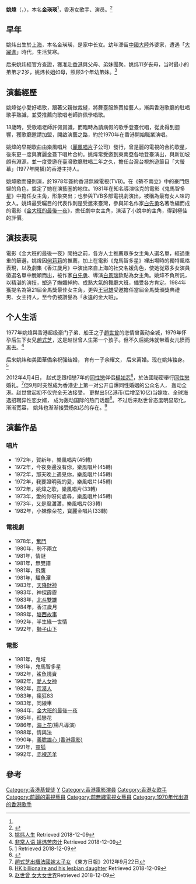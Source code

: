 {{多個問題|
{{blpsources|time=2019-06-30}}
{{citecheck|time=2019-06-30}}
{{fansite|time=2019-06-30}}
}}
{{藝人
|姓名 = 姚煒<br>Kelly Yao
|類型 = 女藝人
|職業 = [[歌手|歌手]]、[[演員|演員]]
|出生日期 = {{birth date and age|1949|12|16}}<ref name="新電視信箱">{{Cite web |url=https://www.kfzimg.com/sw/kfz-cos/kfzimg/2548422/944992ef57536367_b.jpg |title=新電視信箱 |work=新電視周刊 |date=1983 |accessdate=2022-04-01 |archive-date=2021-10-29 |archive-url=https://web.archive.org/web/20211029171213/https://www.kfzimg.com/sw/kfz-cos/kfzimg/2548422/944992ef57536367_b.jpg }}</ref>
|出生地點 = {{CHN}}[[上海市|上海市]]
|國籍 = {{CNHK}}
|語言 = 國語、粵語、英語
|本名 = 金瑛瑛
|暱稱 = [[金大班|金大班]]
|出道日期 = 1970年
|活躍年代 = 1978年至1992年
|children= 女儿：[[赵式芝|赵式芝]](与[[赵世曾|赵世曾]]所生)<br>儿子：余耀文(与余祝强所生)
|宗教信仰 = [[基督教|基督教]]
}}

'''姚煒'''（{{lang-en|Kelly Yao}}，{{bd|1949年|12月16日}}），本名'''金瑛瑛'''<ref name="新電視信箱" />，香港女歌手、演员。<REF>
{{Cite web |url=http://www.worldjournal.com/5025407/article-%E9%87%91%E5%A4%A7%E7%8F%AD%E6%9C%80%E5%BE%8C%E4%B8%80%E5%A4%9C-%E5%A7%9A%E7%85%92%E5%88%86%E4%BA%AB%E5%A4%A7%E8%B5%B7%E5%A4%A7%E8%90%BD%E4%BA%BA%E7%94%9F/ |title=存档副本 |access-date=2018-01-02 |archive-url=https://web.archive.org/web/20180103011601/http://www.worldjournal.com/5025407/article-%E9%87%91%E5%A4%A7%E7%8F%AD%E6%9C%80%E5%BE%8C%E4%B8%80%E5%A4%9C-%E5%A7%9A%E7%85%92%E5%88%86%E4%BA%AB%E5%A4%A7%E8%B5%B7%E5%A4%A7%E8%90%BD%E4%BA%BA%E7%94%9F/ |archive-date=2018-01-03 |dead-url=yes }}
</REF>

==早年==
姚炜出生於[[上海|上海]]，本名金瑛瑛，是家中长女。幼年滯留[[中國大陸|中國大陸]]外婆家，遭遇「[[大躍進|大躍進]]」時代，生活贫寒。

后来姚炜經官方查證，獲准赴[[香港|香港]]與父母、弟妹團聚。姚炜11岁丧母，当时最小的弟弟才2岁，姚炜长姐如母，照顾3个年幼弟妹。<ref>[https://blog.stheadline.com/article/detail/267371 姚炜人生] {{Wayback|url=https://blog.stheadline.com/article/detail/267371 |date=20181209213200 }}Retrieved 2018-12-09</ref>

==演藝經歷==
姚煒從小愛好唱歌，跟著父親做裁縫，將舞臺服飾賣給藝人，漸與香港歌廳的駐唱歌手熟識，並受推薦向歌唱老師許佩學唱歌。

18歲時，受歌唱老師許佩賞識，而臨時為請病假的歌手登臺代唱，從此得到迴響，獲歌廳邀請加盟，開啟演藝之路，約於1970年在香港開始職業演唱。

姚煒的早期歌曲由樂風唱片（[[麗風唱片|麗風唱片]]子公司）發行，曾是麗的電視的合約歌星，後來更一度與寶麗金簽下唱片合約。姚煒常受邀到東南亞各地登臺演出，與新加坡頗有淵源，並一度受邀在臺灣歌廳駐唱二年之久，擔任台灣台視旅遊節目「大螢幕」(1977年開播)的香港主持人。

姚煒歌而優則演，於1978年簽約香港無線電視(TVB)。在《勢不兩立》中的豪門怨婦的角色，奠定了她在演藝圈的地位。1981年在知名導演徐克的電影《鬼馬智多星》中擔任女主角，形象突出；也參與TVB多部電視劇演出，被稱為最有女人味的女人。姚煒最受矚目的代表作則是受邀來臺灣，參與知名作家[[白先勇|白先勇]]名著改編而成的電影《[[金大班的最後一夜|金大班的最後一夜]]》，擔任劇中女主角，演活了小說中的主角，得到極佳的評價。

==演技表現==
電影《金大班的最後一夜》開拍之前，各方人士推薦眾多女主角人選名單，經過重重的篩選，姚煒因[[何莉莉|何莉莉]]的推薦，加上在電影《鬼馬智多星》裡出場時的獨特風格表現，以及劇集《香江歲月》中演出來自上海的社交名媛角色，使她從眾多女演員徵選名單中脫穎而出，被作家[[白先勇|白先勇]]、導演[[白景瑞|白景瑞]]欽點為女主角。姚煒不負所託，以精湛的演技，塑造了嫵媚綽約、成熟大氣的舞廳大班，備受各方肯定。1984年獲提名為第21屆金馬獎最佳女主角，更與[[王冠雄|王冠雄]]受邀擔任當屆金馬獎頒獎典禮男、女主持人，至今仍被讚譽為「永遠的金大班」。

==个人生活==
1977年姚煒與香港超级豪门子弟、船王之子[[趙世曾|趙世曾]]的恋情曾轰动全城，1979年怀孕后生下女兒[[趙式芝|趙式芝]]，这是赵世曾人生第一个孩子。但不久后姚炜就带着女儿愤而离去。<ref>[https://tvb4life.pixnet.net/blog/post/99988082-%E9%9D%9E%E5%B8%B8%E4%BA%BA%E8%AA%9E--%E8%8B%A6%E8%82%89%E8%A8%88-%E5%A7%9A%E7%85%92-%E5%A3%B9%E5%91%A8%E5%88%8A-1194-%E6%9C%9F 非常人语 姚炜苦肉计] {{Wayback|url=https://tvb4life.pixnet.net/blog/post/99988082-%E9%9D%9E%E5%B8%B8%E4%BA%BA%E8%AA%9E--%E8%8B%A6%E8%82%89%E8%A8%88-%E5%A7%9A%E7%85%92-%E5%A3%B9%E5%91%A8%E5%88%8A-1194-%E6%9C%9F |date=20190330095542 }}Retrieved 2018-12-09</ref>

后来姚炜和美國華僑余祝强结婚， 育有一子余耀文， 后来离婚。现在姚炜独身。<ref>[https://hk.entertainment.appledaily.com/entertainment/daily/article/20070513/7096198] {{Wayback|url=https://hk.entertainment.appledaily.com/entertainment/daily/article/20070513/7096198 |date=20181209212637 }}Retrieved 2018-12-09</ref>

2012年4月4日， 赵式芝跟相戀7年的[[同性戀|同性戀]]伴侣[[楊如芯|楊如芯]]<ref>{{Cite web |url=http://hk.apple.nextmedia.com/entertainment/art/20140209/18619419 |title=趙式芝Sean香檳度歲 |publisher=蘋果日報 |date=2014年2月9日 |accessdate=2018年12月9日 |archive-date=2016年12月20日 |archive-url=https://web.archive.org/web/20161220100931/http://hk.apple.nextmedia.com/entertainment/art/20140209/18619419 |dead-url=no }}</ref>，於法國秘密舉行[[同性戀|同性戀]]婚礼。<ref>[http://orientaldaily.on.cc/cnt/entertainment/20120922/00282_001.html 趙式芝出櫃法國嫁太子女] {{Wayback|url=http://orientaldaily.on.cc/cnt/entertainment/20120922/00282_001.html |date=20120924194012 }}《東方日報》2012年9月22日</ref>但9月时突然成为香港史上第一对公开自爆同性婚姻的公众名人， 轰动全港。赵世曾起初不仅完全无法接受， 更抛出5亿港币(后增至10亿)当嫁妆、全球海选招聘异性恋女婿， 成为轰动国际的热门话题<ref>[https://www.bbc.com/news/world-asia-19733003 HK billionaire and his lesbian daughter] {{Wayback|url=https://www.bbc.com/news/world-asia-19733003 |date=20181209130512 }} Retrieved 2018-12-09</ref>。不过后来赵世曾态度明显软化， 渐渐宽容， 姚炜也渐渐接受杨如芯的存在。<ref>[https://hk.lifestyle.appledaily.com/nextplus/magazine/article/20130822/2_17028809/ 赵世曾 女大女世界]Retrieved 2018-12-09</ref>

==演藝作品==
===唱片===
*1972年，賀新年，樂風唱片(45轉)
*1972年，今夜身邊沒有你，樂風唱片(45轉)
*1972年，那天晚上遇見你，樂風唱片(45轉)
*1972年，我要證明我的愛，樂風唱片(45轉)
*1972年，姚煒之歌，樂風唱片(33轉)
*1973年，愛的你呀何處尋，樂風唱片(45轉)
*1973年，又是風瀟瀟，樂風唱片(33轉)
*1982年，小妹像朵花，寶麗金唱片(33轉)

===電視劇===
*1978年，[[奮鬥_(1978年電視劇)|奮鬥]]
*1980年，勢不兩立
*1981年，情謎
*1981年，無雙譜
*1981年，飛鷹
*1981年，鱷魚潭
*1983年，[[天降財神_(1983年電視劇)|天降財神]]
*1983年，神探霹靂
*1983年，[[北斗雙雄|北斗雙雄]]
*1984年，香江歲月
*1989年，[[塘西故事|塘西故事]]
*1992年，半生緣一世情
*1992年，[[獅子山下|獅子山下]]

===電影===
*1981年，鬼域
*1981年，鬼馬智多星 
*1982年，鯊魚燒賣
*1982年，[[愛人女神|愛人女神]]
*1982年，[[荒漠人|荒漠人]]
*1983年，瘋狂83 
*1983年，同線車
*1984年，[[金大班的最後一夜|金大班的最後一夜]]
*1985年，孤戀花
*1986年，[[海上花|海上花]](楊凡導演)
*1988年，情與法
*1990年，[[義膽雄心_(香港電影)|義膽雄心 (香港電影)]]
*1991年，[[靈狐|靈狐]]
*1992年，[[赤裸羔羊|赤裸羔羊]]

==參考==
{{REFLIST}}

{{DEFAULTSORT:Yao wei}}
[[Category:香港基督徒|Category:香港基督徒]]  
[[Category:金姓|Y]]
[[Category:香港電影演員|Category:香港電影演員]]
[[Category:香港女歌手|Category:香港女歌手]]
[[Category:前麗的電視藝員|Category:前麗的電視藝員]]
[[Category:前無綫電視女藝員|Category:前無綫電視女藝員]]
[[Category:1970年代出道的香港歌手|Category:1970年代出道的香港歌手]]
